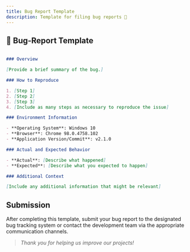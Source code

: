 ```yaml
---
title: Bug Report Template
description: Template for filing bug reports 📄
---
```


## 🐞 Bug-Report Template

```markdown

### Overview

[Provide a brief summary of the bug.]

### How to Reproduce

1. [Step 1]
2. [Step 2]
3. [Step 3]
4. [Include as many steps as necessary to reproduce the issue]

### Environment Information

- **Operating System**: Windows 10
- **Browser**: Chrome 98.0.4758.102
- **Application Version/Commit**: v2.1.0

### Actual and Expected Behavior

- **Actual**: [Describe what happened]
- **Expected**: [Describe what you expected to happen]

### Additional Context

[Include any additional information that might be relevant]

```

## Submission

After completing this template, submit your bug report to the designated bug tracking system or contact the development team via the appropriate communication channels.

>*Thank you for helping us improve our projects!*